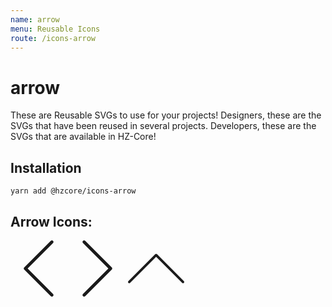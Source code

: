 ```yaml
---
name: arrow
menu: Reusable Icons
route: /icons-arrow
---
```


# arrow

These are Reusable SVGs to use for your projects! 
Designers, these are the SVGs that have been reused in several projects.
Developers, these are the SVGs that are available in HZ-Core!

## Installation

```shell
yarn add @hzcore/icons-arrow

```

## Arrow Icons:

<Playground>  
    <span style={{padding:'20px'}}>
      <svg 
          xmlns="http://www.w3.org/2000/svg" 
          xmlnsXlink="http://www.w3.org/1999/xlink" 
          x="0px" 
          y="0px"
          width="90px" 
	        fill="currentColor" 
          viewBox="0 0 477.175 477.175" 
        >
            <g>
	        <path d="M145.188,238.575l215.5-215.5c5.3-5.3,5.3-13.8,0-19.1s-13.8-5.3-19.1,0l-225.1,225.1c-5.3,5.3-5.3,13.8,0,19.1l225.1,225
		      c2.6,2.6,6.1,4,9.5,4s6.9-1.3,9.5-4c5.3-5.3,5.3-13.8,0-19.1L145.188,238.575z"/>
            </g>
        </svg>
    </span>
    <span style={{padding:'20px'}}>
      <svg 
          xmlns="http://www.w3.org/2000/svg" 
          xmlnsXlink="http://www.w3.org/1999/xlink" 
          x="0px" 
          y="0px"
          width="90px" 
	        fill="currentColor" 
          viewBox="0 0 477.175 477.175" 
        >
            <g>
              <path d="M360.731,229.075l-225.1-225.1c-5.3-5.3-13.8-5.3-19.1,0s-5.3,13.8,0,19.1l215.5,215.5l-215.5,215.5
              c-5.3,5.3-5.3,13.8,0,19.1c2.6,2.6,6.1,4,9.5,4c3.4,0,6.9-1.3,9.5-4l225.1-225.1C365.931,242.875,365.931,234.275,360.731,229.075z
              "/>
            </g>
        </svg>
        </span>
            <span style={{padding:'20px'}}>
            <svg
              x="0px" 
              y="0px" 
              width="90"
              viewBox="0 0 490.656 490.656"
              fill="currentColor"
              xmlns="http://www.w3.org/2000/svg"
            >
              <path d="M487.536,355.12L252.869,120.453c-4.16-4.16-10.923-4.16-15.083,      0L3.12,355.12c-4.16,4.16-4.16,10.923,0,15.083
                c4.16,4.16,10.923,4.16,15.083,0l227.115-227.136l227.115,227.136c2.091,2.069,4.821,3.115,7.552,3.115s5.461-1.045,7.552-3.115
                C491.696,366.043,491.696,359.28,487.536,355.12z"/>
            </svg>
        </span>
</Playground>